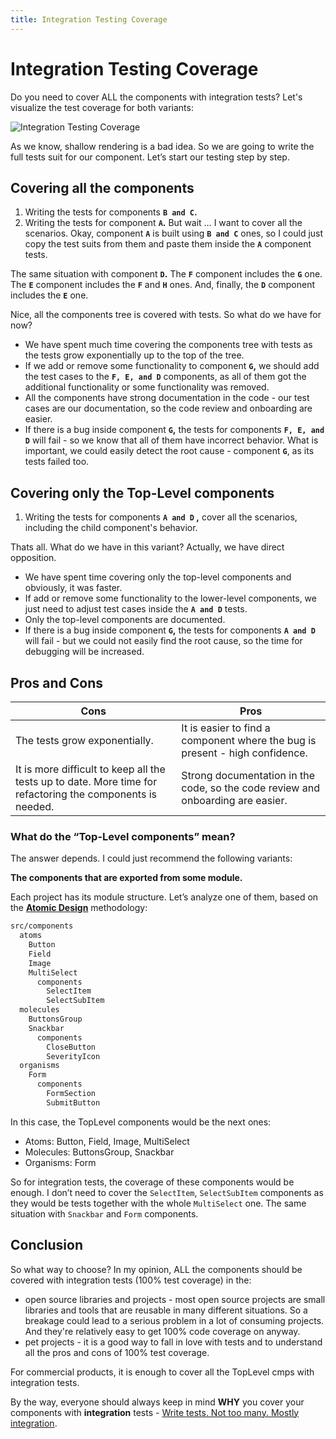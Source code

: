 ```yaml
---
title: Integration Testing Coverage
---
```


# Integration Testing Coverage

Do you need to cover ALL the components with integration tests?
Let's visualize the test coverage for both variants:

<img src="/img/integrationTestingCoverage.png" alt="Integration Testing Coverage" />

As we know, shallow rendering is a bad idea. So we are going to write the full tests suit for our component. Let’s start our testing step by step.

## Covering all the components

1. Writing the tests for components **`B and C`.**
2. Writing the tests for component **`A`.** But wait … I want to cover all the scenarios. Okay, component **`A`** is built using **`B and C`** ones, so I could just copy the test suits from them and paste them inside the **`A`** component tests.

The same situation with component **`D`.** The **`F`** component includes the **`G`** one. The **`E`** component includes the **`F`** and **`H`** ones. And, finally, the **`D`** component includes the **`E`** one.

Nice, all the components tree is covered with tests. So what do we have for now?

- We have spent much time covering the components tree with tests as the tests grow exponentially up to the top of the tree.
- If we add or remove some functionality to component **`G`,** we should add the test cases to the **`F, E, and D`** components, as all of them got the additional functionality or some functionality was removed.
- All the components have strong documentation in the code - our test cases are our documentation, so the code review and onboarding are easier.
- If there is a bug inside component **`G`,** the tests for components **`F, E, and D`** will fail - so we know that all of them have incorrect behavior. What is important, we could easily detect the root cause - component **`G`**, as its tests failed too.

## Covering only the Top-Level components

1. Writing the tests for components **`A and D` ,** cover all the scenarios, including the child component's behavior.

Thats all. What do we have in this variant? Actually, we have direct opposition.

- We have spent time covering only the top-level components and obviously, it was faster.
- If add or remove some functionality to the lower-level components, we just need to adjust test cases inside the **`A and D`** tests.
- Only the top-level components are documented.
- If there is a bug inside component **`G`,** the tests for components **`A and D`** will fail - but we could not easily find the root cause, so the time for debugging will be increased.

## Pros and Cons

<table>
  <thead>
    <tr>
      <th>Cons</th>
      <th>Pros</th>
    </tr>
  </thead>
  <tbody>
    <tr>
      <td>The tests grow exponentially.</td>
      <td>It is easier to find a component where the bug is present - high confidence.</td>
    </tr>
    <tr>
      <td>It is more difficult to keep all the tests up to date. More time for refactoring the components is needed.</td>
      <td>Strong documentation in the code, so the code review and onboarding are easier.</td>
    </tr>
  </tbody>
</table>

### What do the “Top-Level components”  mean?

The answer depends. I could just recommend the following variants:

**The components that are exported from some module.**

Each project has its module structure. Let’s analyze one of them, based on the **[Atomic Design](https://atomicdesign.bradfrost.com/chapter-2/)** methodology:

```markdown
src/components
  atoms
    Button
    Field
    Image
    MultiSelect
      components
        SelectItem
        SelectSubItem
  molecules
    ButtonsGroup
    Snackbar
      components
        CloseButton
        SeverityIcon
  organisms
    Form
      components
        FormSection
        SubmitButton
```

In this case, the TopLevel components would be the next ones:

- Atoms: Button, Field, Image, MultiSelect
- Molecules: ButtonsGroup, Snackbar
- Organisms: Form

So for integration tests, the coverage of these components would be enough. I don’t need to cover the `SelectItem`, `SelectSubItem` components as they would be tests together with the whole `MultiSelect` one. The same situation with `Snackbar` and `Form` components.

## Conclusion

So what way to choose? In my opinion, ALL the components should be covered with integration tests (100% test coverage) in the:

- open source libraries and projects - most open source projects are small libraries and tools that are reusable in many different situations. So a breakage could lead to a serious problem in a lot of consuming projects. And they're relatively easy to get 100% code coverage on anyway.
- pet projects - it is a good way to fall in love with tests and to understand all the pros and cons of 100% test coverage.

For commercial products, it is enough to cover all the TopLevel cmps with integration tests.

By the way, everyone should always keep in mind **WHY** you cover your components with **integration** tests - [Write tests. Not too many. Mostly integration](https://kentcdodds.com/blog/write-tests).